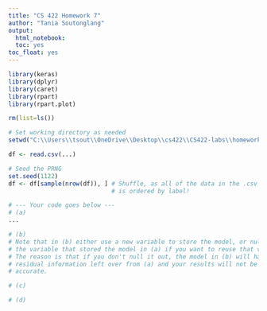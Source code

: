```yaml
---
title: "CS 422 Homework 7"
author: "Tania Soutonglang"
output: 
  html_notebook:
  toc: yes
toc_float: yes
---
```

```r
library(keras)
library(dplyr)
library(caret)
library(rpart)
library(rpart.plot)

rm(list=ls())

# Set working directory as needed
setwd("C:\\Users\\tsout\\OneDrive\\Desktop\\cs422\\CS422-labs\\homework7")

df <- read.csv(...)

# Seed the PRNG
set.seed(1122)
df <- df[sample(nrow(df)), ] # Shuffle, as all of the data in the .csv file
                             # is ordered by label!  
```


```r
# --- Your code goes below ---
# (a)
...

# (b)
# Note that in (b) either use a new variable to store the model, or null out
# the variable that stored the model in (a) if you want to reuse that variable.
# The reason is that if you don't null it out, the model in (b) will have
# residual information left over from (a) and your results will not be quite
# accurate.

# (c) 

# (d)
```